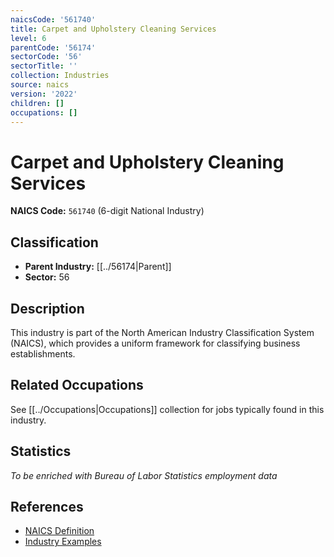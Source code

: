 ```yaml
---
naicsCode: '561740'
title: Carpet and Upholstery Cleaning Services
level: 6
parentCode: '56174'
sectorCode: '56'
sectorTitle: ''
collection: Industries
source: naics
version: '2022'
children: []
occupations: []
---
```

# Carpet and Upholstery Cleaning Services

**NAICS Code:** `561740` (6-digit National Industry)

## Classification

- **Parent Industry:** [[../56174|Parent]]
- **Sector:** 56

## Description

This industry is part of the North American Industry Classification System (NAICS), which provides a uniform framework for classifying business establishments.

## Related Occupations

See [[../Occupations|Occupations]] collection for jobs typically found in this industry.

## Statistics

*To be enriched with Bureau of Labor Statistics employment data*

## References

- [NAICS Definition](https://www.census.gov/naics/)
- [Industry Examples](https://www.census.gov/naics/2022NAICS/)
